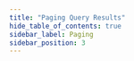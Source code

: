 ```yaml
---
title: "Paging Query Results"
hide_table_of_contents: true
sidebar_label: Paging
sidebar_position: 3
---
```





<LanguageSwitcher supportedLanguages={supportedLanguages} />

<LanguageContent language="csharp">
   <PagingCsharp />
</LanguageContent>

<LanguageContent language="java">
   <PagingJava />
</LanguageContent>

<LanguageContent language="python">
   <PagingPython />
</LanguageContent>

<LanguageContent language="php">
   <PagingPhp />
</LanguageContent>

<LanguageContent language="nodejs">
   <PagingNodejs />
</LanguageContent>


<!---
### Querying
- [Query overview](../../client-api/session/querying/how-to-query)
- [Stream query results](../../client-api/session/querying/how-to-stream-query-results)
- [Get query statistics](../../client-api/session/querying/how-to-get-query-statistics)
- [Basics](../../indexes/querying/query-index)
- [Filtering](../../indexes/querying/filtering)
- [Sorting](../../indexes/querying/sorting)

### Indexes
- [Indexing basics](../../indexes/indexing-basics)
- [Query an index](../../indexes/querying/query-index)
- [Filtering](../../indexes/querying/filtering)
- [Sorting](../../indexes/querying/sorting)


-->
